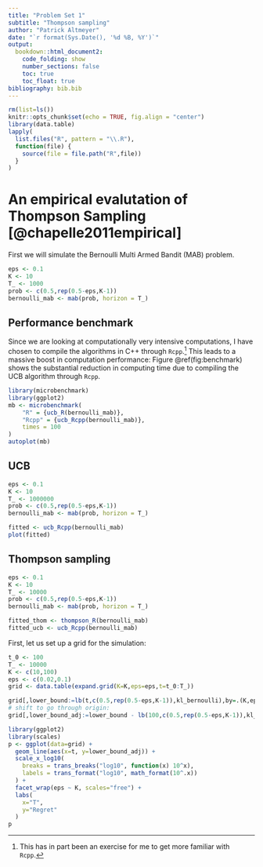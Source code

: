 ```yaml
---
title: "Problem Set 1"
subtitle: "Thompson sampling"
author: "Patrick Altmeyer"
date: "`r format(Sys.Date(), '%d %B, %Y')`"
output: 
  bookdown::html_document2:
    code_folding: show
    number_sections: false
    toc: true
    toc_float: true
bibliography: bib.bib
---
```


```r
rm(list=ls())
knitr::opts_chunk$set(echo = TRUE, fig.align = "center")
library(data.table)
lapply(
  list.files("R", pattern = "\\.R"),
  function(file) {
    source(file = file.path("R",file))
  }
)
```

# An empirical evalutation of Thompson Sampling [@chapelle2011empirical]

First we will simulate the Bernoulli Multi Armed Bandit (MAB) problem.

```r
eps <- 0.1
K <- 10
T_ <- 1000
prob <- c(0.5,rep(0.5-eps,K-1))
bernoulli_mab <- mab(prob, horizon = T_)
```

## Performance benchmark

Since we are looking at computationally very intensive computations, I have chosen to compile the algorithms in C++ through `Rcpp`.^[This has in part been an exercise for me to get more familiar with `Rcpp`.] This leads to a massive boost in computation performance: Figure \@ref(fig:benchmark) shows the substantial reduction in computing time due to compiling the UCB algorithm through `Rcpp`.

```r
library(microbenchmark)
library(ggplot2)
mb <- microbenchmark(
    "R" = {ucb_R(bernoulli_mab)},
    "Rcpp" = {ucb_Rcpp(bernoulli_mab)},
    times = 100
)
autoplot(mb)
```

## UCB

```r
eps <- 0.1
K <- 10
T_ <- 1000000
prob <- c(0.5,rep(0.5-eps,K-1))
bernoulli_mab <- mab(prob, horizon = T_)
```

```r
fitted <- ucb_Rcpp(bernoulli_mab)
plot(fitted)
```

## Thompson sampling

```r
eps <- 0.1
K <- 10
T_ <- 10000
prob <- c(0.5,rep(0.5-eps,K-1))
bernoulli_mab <- mab(prob, horizon = T_)
```

```r
fitted_thom <- thompson_R(bernoulli_mab)
fitted_ucb <- ucb_Rcpp(bernoulli_mab)
```

First, let us set up a grid for the simulation:

```r
t_0 <- 100
T_ <- 10000
K <- c(10,100)
eps <- c(0.02,0.1)
grid <- data.table(expand.grid(K=K,eps=eps,t=t_0:T_))
```

```r
grid[,lower_bound:=lb(t,c(0.5,rep(0.5-eps,K-1)),kl_bernoulli),by=.(K,eps,t)]
# shift to go through origin:
grid[,lower_bound_adj:=lower_bound - lb(100,c(0.5,rep(0.5-eps,K-1)),kl_bernoulli),by=.(K,eps)]
```

```r
library(ggplot2)
library(scales)
p <- ggplot(data=grid) +
  geom_line(aes(x=t, y=lower_bound_adj)) +
  scale_x_log10(
    breaks = trans_breaks("log10", function(x) 10^x),
    labels = trans_format("log10", math_format(10^.x))
  ) +
  facet_wrap(eps ~ K, scales="free") +
  labs(
    x="T",
    y="Regret"
  )
p
```



